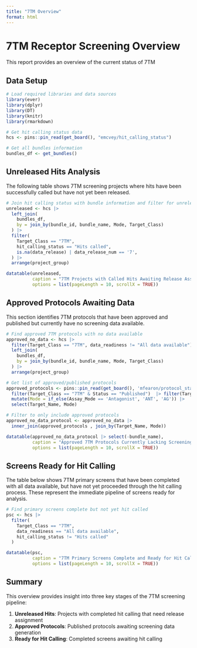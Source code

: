 ```yaml
---
title: "7TM Overview"
format: html
---
```


# 7TM Receptor Screening Overview

This report provides an overview of the current status of 7TM

## Data Setup

```r
# Load required libraries and data sources
library(ever)
library(dplyr)
library(DT)
library(knitr)
library(rmarkdown)

# Get hit calling status data
hcs <- pins::pin_read(get_board(), "emcvey/hit_calling_status")

# Get all bundles information
bundles_df <- get_bundles()
```

## Unreleased Hits Analysis

The following table shows 7TM screening projects where hits have been successfully called but have not yet been released.

```r
# Join hit calling status with bundle information and filter for unreleased hits
unreleased <- hcs |>
  left_join(
    bundles_df,
    by = join_by(bundle_id, bundle_name, Mode, Target_Class)
  ) |>
  filter(
    Target_Class == "7TM",
    hit_calling_status == "Hits called",
    is.na(data_release) | data_release_num == '7',
  ) |>
  arrange(project_group)

datatable(unreleased, 
          caption = "7TM Projects with Called Hits Awaiting Release Assignment",
          options = list(pageLength = 10, scrollX = TRUE))
```

## Approved Protocols Awaiting Data

This section identifies 7TM protocols that have been approved and published but currently have no screening data available.

```r
# Find approved 7TM protocols with no data available
approved_no_data <- hcs |>
  filter(Target_Class == "7TM", data_readiness != "All data available") |>
  left_join(
    bundles_df,
    by = join_by(bundle_id, bundle_name, Mode, Target_Class)
  ) |>
  arrange(project_group)

# Get list of approved/published protocols
approved_protocols <- pins::pin_read(get_board(), 'mfearon/protocol_status') |>
  filter(Target_Class == "7TM" & Status == "Published")  |> filter(Target_Name != 'Viability' & Target_Name != 'Interference') |> 
  mutate(Mode = if_else(Assay_Mode == 'Antagonist', 'ANT', 'AG')) |>
  select(Target_Name, Mode)

# Filter to only include approved protocols
approved_no_data_protocol <- approved_no_data |>
  inner_join(approved_protocols , join_by(Target_Name, Mode))

datatable(approved_no_data_protocol |> select(-bundle_name), 
          caption = "Approved 7TM Protocols Currently Lacking Screening Data",
          options = list(pageLength = 10, scrollX = TRUE))
```

## Screens Ready for Hit Calling

The table below shows 7TM primary screens that have been completed with all data available, but have not yet proceeded through the hit calling process. These represent the immediate pipeline of screens ready for analysis.

```r
# Find primary screens complete but not yet hit called
psc <- hcs |>
  filter(
    Target_Class == "7TM",
    data_readiness == "All data available",
    hit_calling_status != "Hits called"
  )

datatable(psc, 
          caption = "7TM Primary Screens Complete and Ready for Hit Calling",
          options = list(pageLength = 10, scrollX = TRUE))
```

## Summary

This overview provides insight into three key stages of the 7TM screening pipeline:

1. **Unreleased Hits**: Projects with completed hit calling that need release assignment
2. **Approved Protocols**: Published protocols awaiting screening data generation  
3. **Ready for Hit Calling**: Completed screens awaiting hit calling

